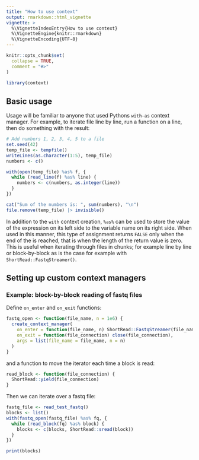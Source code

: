 ```yaml
---
title: "How to use context"
output: rmarkdown::html_vignette
vignette: >
  %\VignetteIndexEntry{How to use context}
  %\VignetteEngine{knitr::rmarkdown}
  %\VignetteEncoding{UTF-8}
---
```


```r
knitr::opts_chunk$set(
  collapse = TRUE,
  comment = "#>"
)
```

```r
library(context)
```

## Basic usage

Usage will be familiar to anyone that used Pythons `with-as` context manager.
For example, to iterate file line by line, run a function on a line, then do
something with the result:

```r

# Add numbers 1, 2, 3, 4, 5 to a file
set.seed(42)
temp_file <- tempfile()
writeLines(as.character(1:5), temp_file)
numbers <- c()

with(open(temp_file) %as% f, {
  while (read_line(f) %as% line) {
    numbers <- c(numbers, as.integer(line))
  }
})

cat("Sum of the numbers is: ", sum(numbers), "\n")
file.remove(temp_file) |> invisible()

```

In addition to the `with` context creation, `%as%` can be used to store the
value of the expression on its left side to the variable name on its right side.
When used in this manner, this type of assignment returns `FALSE` only when the
end of the is reached, that is when the length of the return value is zero. This
is useful when iterating through files in chunks; for example line by line or
block-by-block as is the case for example with `ShortRead::FastqStreamer()`.

## Setting up custom context managers

### Example: block-by-block reading of fastq files

Define `on_enter` and `on_exit` functions:

```r
fastq_open <- function(file_name, n = 1e6) {
  create_context_manager(
    on_enter = function(file_name, n) ShortRead::FastqStreamer(file_name, n),
    on_exit = function(file_connection) close(file_connection),
    args = list(file_name = file_name, n = n)
  )
}
```

and a function to move the iterator each time a block is read:

```r
read_block <- function(file_connection) {
  ShortRead::yield(file_connection)
}
```

Then we can iterate over a fastq file:
```r
fastq_file <- read_test_fastq()
blocks <- list()
with(fastq_open(fastq_file) %as% fq, {
  while (read_block(fq) %as% block) {
    blocks <- c(blocks, ShortRead::sread(block))
  }
})

print(blocks)
```
